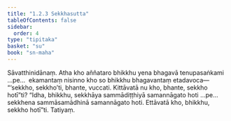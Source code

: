 ```yaml
---
title: "1.2.3 Sekkhasutta"
tableOfContents: false
sidebar:
  order: 4
type: "tipitaka"
basket: "su"
book: "sn-maha"
---
```



<DynamicBreadcrumb />

<Division number="13" book="sn-maha">

<Paragraph number="67" book="sn-maha">
Sāvatthinidānaṃ. Atha kho aññataro bhikkhu yena bhagavā tenupasaṅkami …pe…  ekamantaṃ nisinno kho so bhikkhu bhagavantaṃ etadavoca—  “‘sekkho, sekkho’ti, bhante, vuccati. Kittāvatā nu kho, bhante, sekkho hotī”ti?
</Paragraph>

<Paragraph number="68" book="sn-maha">
“Idha, bhikkhu, sekkhāya sammādiṭṭhiyā samannāgato hoti …pe…  sekkhena sammāsamādhinā samannāgato hoti. Ettāvatā kho, bhikkhu, sekkho hotī”ti.

</Paragraph>
</Division>

<Paragraph number="69" type="center" book="sn-maha">
Tatiyaṃ.
</Paragraph>